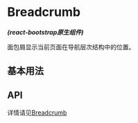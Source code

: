 

<Meta of={BreadcrumbStories} />

# Breadcrumb
<p><em><strong>(react-bootstrap原生组件)</strong></em></p>
面包屑显示当前页面在导航层次结构中的位置。

## 基本用法
<Canvas of={BreadcrumbStories.Basic}/>


## API
详情请见<a href="https://react-bootstrap.github.io/docs/components/breadcrumb/#api">Breadcrumb</a>